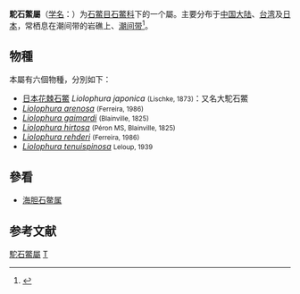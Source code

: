 {{Automatic Taxobox
| taxon = Liolophura
| image = 
| image_caption = 
| authority = 
| synonyms = 
|}}
'''駝石鱉屬'''（[[学名|学名]]：{{lang|la|'''''Liolophura'''''}}）为[[石鱉目|石鱉目]][[石鱉科|石鱉科]]下的一个屬。主要分布于[[中国大陆|中国大陆]]、[[台湾|台湾]]及[[日本|日本]]，常栖息在潮间带的岩礁上、[[潮间带|潮间带]]<ref>{{cite web|url=http://shell.sinica.edu.tw/chinese/shellbase_detail.php?science_no=8|title=国际贝库：日本花棘石鳖|publisher=台湾贝类资料库|accessdate=2009-08-11}}</ref>。

==物種==
本屬有六個物種，分別如下：
* [[日本花棘石鱉|日本花棘石鱉]] ''Liolophura japonica'' <small>(Lischke, 1873)</small>：又名大駝石鱉
* ''[[Liolophura_arenosa|Liolophura arenosa]]'' <small>(Ferreira, 1986)</small>
* ''[[Liolophura_gaimardi|Liolophura gaimardi]]'' <small>(Blainville, 1825)</small>
* ''[[Liolophura_hirtosa|Liolophura hirtosa]]'' <small>(Péron MS, Blainville, 1825)</small>
* ''[[Liolophura_rehderi|Liolophura rehderi]]'' <small>(Ferreira, 1986)</small>
* ''[[Liolophura_tenuispinosa|Liolophura tenuispinosa]]'' <small>Leloup, 1939</small>

==參看==
*[[海胆石鳖属|海胆石鳖属]]

== 参考文献 ==
{{reflist}}

{{taxonbar}}

[[Category:駝石鱉屬|]]
[[Category:_石鱉科|T]]